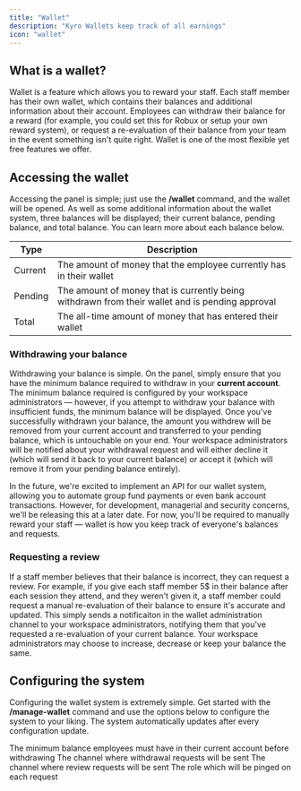 ```yaml
---
title: "Wallet"
description: "Kyro Wallets keep track of all earnings"
icon: "wallet"
---
```


## What is a wallet?

Wallet is a feature which allows you to reward your staff. Each staff member has their own wallet, which contains their balances and additional information about their account. Employees can withdraw their balance for a reward (for example, you could set this for Robux or setup your own reward system), or request a re-evaluation of their balance from your team in the event something isn't quite right. Wallet is one of the most flexible yet free features we offer.

## Accessing the wallet

Accessing the panel is simple; just use the **/wallet** command, and the wallet will be opened. As well as some additional information about the wallet system, three balances will be displayed; their current balance, pending balance, and total balance. You can learn more about each balance below.

| Type | Description                                                                                           |
| -------- | ------------------------------------------------------------------------------------------------- |
| Current  | The amount of money that the employee currently has in their wallet                               |
| Pending  | The amount of money that is currently being withdrawn from their wallet and is pending approval   |
| Total    | The all-time amount of money that has entered their wallet                                        |

### Withdrawing your balance

Withdrawing your balance is simple. On the panel, simply ensure that you have the minimum balance required to withdraw in your **current account**. The minimum balance required is configured by your workspace administrators — however, if you attempt to withdraw your balance with insufficient funds, the minimum balance will be displayed. Once you've successfully withdrawn your balance, the amount you withdrew will be removed from your current account and transferred to your pending balance, which is untouchable on your end. Your workspace administrators will be notified about your withdrawal request and will either decline it (which will send it back to your current balance) or accept it (which will remove it from your pending balance entirely).

In the future, we're excited to implement an API for our wallet system, allowing you to automate group fund payments or even bank account transactions. However, for development, managerial and security concerns, we'll be releasing this at a later date. For now, you'll be required to manually reward your staff — wallet is how you keep track of everyone's balances and requests.

### Requesting a review

If a staff member believes that their balance is incorrect, they can request a review. For example, if you give each staff member 5$ in their balance after each session they attend, and they weren't given it, a staff member could request a manual re-evaluation of their balance to ensure it's accurate and updated. This simply sends a notificaiton in the wallet administration channel to your workspace administrators, notifying them that you've requested a re-evaluation of your current balance. Your workspace administrators may choose to increase, decrease or keep your balance the same.

## Configuring the system

Configuring the wallet system is extremely simple. Get started with the **/manage-wallet** command and use the options below to configure the system to your liking. The system automatically updates after every configuration update.

<ResponseField name="minimum balance" type="number" required>
  The minimum balance employees must have in their current account before withdrawing
</ResponseField>
<ResponseField name="withdraw channel" type="number" required>
  The channel where withdrawal requests will be sent
</ResponseField>
<ResponseField name="review channel" type="number" required>
  The channel where review requests will be sent
</ResponseField>
<ResponseField name="role ping" type="number" required>
  The role which will be pinged on each request
</ResponseField>
